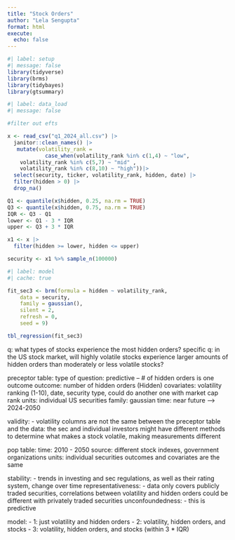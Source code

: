 ```yaml
---
title: "Stock Orders"
author: "Lela Sengupta"
format: html
execute: 
  echo: false
---
```


```r
#| label: setup
#| message: false
library(tidyverse)
library(brms)
library(tidybayes)
library(gtsummary)
```

```r
#| label: data_load
#| message: false

#filter out efts

x <- read_csv("q1_2024_all.csv") |> 
  janitor::clean_names() |>
   mutate(volatility_rank = 
            case_when(volatility_rank %in% c(1,4) ~ "low",
    volatility_rank %in% c(5,7) ~ "mid" ,
    volatility_rank %in% c(8,10) ~ "high"))|>
  select(security, ticker, volatility_rank, hidden, date) |>
  filter(hidden > 0) |>
  drop_na() 

Q1 <- quantile(x$hidden, 0.25, na.rm = TRUE)
Q3 <- quantile(x$hidden, 0.75, na.rm = TRUE)
IQR <- Q3 - Q1
lower <- Q1 - 3 * IQR
upper <- Q3 + 3 * IQR

x1 <- x |>
  filter(hidden >= lower, hidden <= upper)

security <- x1 %>% sample_n(100000)
```


```r
#| label: model
#| cache: true

fit_sec3 <- brm(formula = hidden ~ volatility_rank,
    data = security,
    family = gaussian(),
    silent = 2,
    refresh = 0,
    seed = 9)
```


```r
tbl_regression(fit_sec3)
```

q: what types of stocks experience the most hidden orders?
specific q: in the US stock market, will highly volatile stocks experience larger amounts of hidden orders than moderately or less volatile stocks?

preceptor table:
type of question: predictive -- # of hidden orders is one outcome
outcome: number of hidden orders (Hidden)
covariates: volatility ranking (1-10), date, security type, could do another one with market cap rank
units: individual US securities
family: gaussian
time: near future --> 2024-2050

validity: 
- volatility columns are not the same between the preceptor table and the data: the sec and individual investors might have different methods to determine what makes a stock volatile, making measurements different

pop table:
time: 2010 - 2050
source: different stock indexes, government organizations
units: individual securities
outcomes and covariates are the same

stability:
- trends in investing and sec regulations, as well as their rating system, change over time
representativeness:
- data only covers publicly traded securities, correlations between volatility and hidden orders could be different with privately traded securities
unconfoundedness:
- this is predictive

model: 
- 1: just volatility and hidden orders
- 2: volatility, hidden orders, and stocks
- 3: volatility, hidden orders, and stocks (within 3 * IQR)